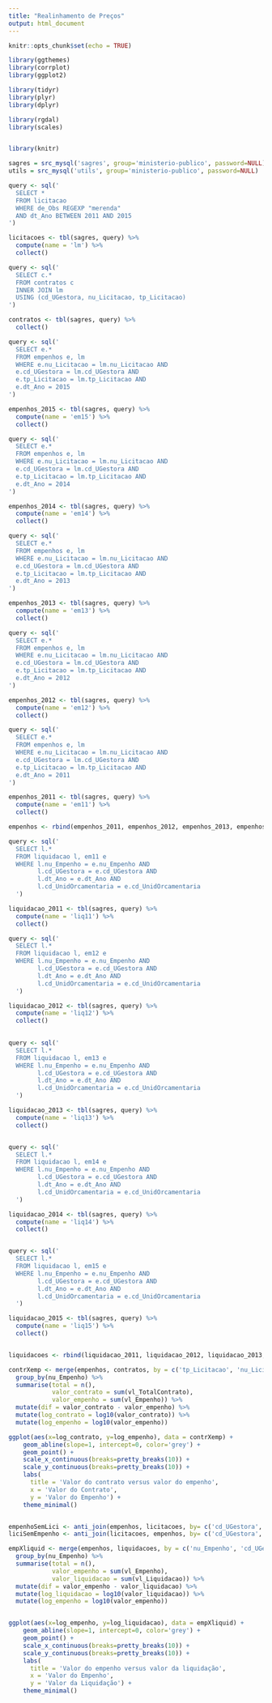 ```yaml
---
title: "Realinhamento de Preços"
output: html_document
---
```


```r
knitr::opts_chunk$set(echo = TRUE)
```

```r
library(ggthemes)
library(corrplot)
library(ggplot2)

library(tidyr)
library(plyr)
library(dplyr)

library(rgdal)
library(scales)


library(knitr)
```


```r

sagres = src_mysql('sagres', group='ministerio-publico', password=NULL)
utils = src_mysql('utils', group='ministerio-publico', password=NULL)

query <- sql('
  SELECT *
  FROM licitacao
  WHERE de_Obs REGEXP "merenda"
  AND dt_Ano BETWEEN 2011 AND 2015
')

licitacoes <- tbl(sagres, query) %>%
  compute(name = 'lm') %>%
  collect()

query <- sql('
  SELECT c.*
  FROM contratos c
  INNER JOIN lm
  USING (cd_UGestora, nu_Licitacao, tp_Licitacao)
')

contratos <- tbl(sagres, query) %>%
  collect()

query <- sql('
  SELECT e.*
  FROM empenhos e, lm
  WHERE e.nu_Licitacao = lm.nu_Licitacao AND
  e.cd_UGestora = lm.cd_UGestora AND
  e.tp_Licitacao = lm.tp_Licitacao AND 
  e.dt_Ano = 2015
')

empenhos_2015 <- tbl(sagres, query) %>%
  compute(name = 'em15') %>%
  collect()

query <- sql('
  SELECT e.*
  FROM empenhos e, lm
  WHERE e.nu_Licitacao = lm.nu_Licitacao AND
  e.cd_UGestora = lm.cd_UGestora AND
  e.tp_Licitacao = lm.tp_Licitacao AND 
  e.dt_Ano = 2014
')

empenhos_2014 <- tbl(sagres, query) %>%
  compute(name = 'em14') %>%
  collect()

query <- sql('
  SELECT e.*
  FROM empenhos e, lm
  WHERE e.nu_Licitacao = lm.nu_Licitacao AND
  e.cd_UGestora = lm.cd_UGestora AND
  e.tp_Licitacao = lm.tp_Licitacao AND 
  e.dt_Ano = 2013
')

empenhos_2013 <- tbl(sagres, query) %>%
  compute(name = 'em13') %>%
  collect()

query <- sql('
  SELECT e.*
  FROM empenhos e, lm
  WHERE e.nu_Licitacao = lm.nu_Licitacao AND
  e.cd_UGestora = lm.cd_UGestora AND
  e.tp_Licitacao = lm.tp_Licitacao AND 
  e.dt_Ano = 2012
')

empenhos_2012 <- tbl(sagres, query) %>%
  compute(name = 'em12') %>%
  collect()

query <- sql('
  SELECT e.*
  FROM empenhos e, lm
  WHERE e.nu_Licitacao = lm.nu_Licitacao AND
  e.cd_UGestora = lm.cd_UGestora AND
  e.tp_Licitacao = lm.tp_Licitacao AND 
  e.dt_Ano = 2011
')

empenhos_2011 <- tbl(sagres, query) %>%
  compute(name = 'em11') %>%
  collect()

empenhos <- rbind(empenhos_2011, empenhos_2012, empenhos_2013, empenhos_2014, empenhos_2015)

query <- sql('
  SELECT l.*
  FROM liquidacao l, em11 e
  WHERE l.nu_Empenho = e.nu_Empenho AND
        l.cd_UGestora = e.cd_UGestora AND
        l.dt_Ano = e.dt_Ano AND
        l.cd_UnidOrcamentaria = e.cd_UnidOrcamentaria
  ')

liquidacao_2011 <- tbl(sagres, query) %>%
  compute(name = 'liq11') %>%
  collect()

query <- sql('
  SELECT l.*
  FROM liquidacao l, em12 e
  WHERE l.nu_Empenho = e.nu_Empenho AND
        l.cd_UGestora = e.cd_UGestora AND
        l.dt_Ano = e.dt_Ano AND
        l.cd_UnidOrcamentaria = e.cd_UnidOrcamentaria
  ')

liquidacao_2012 <- tbl(sagres, query) %>%
  compute(name = 'liq12') %>%
  collect()

  
query <- sql('
  SELECT l.*
  FROM liquidacao l, em13 e
  WHERE l.nu_Empenho = e.nu_Empenho AND
        l.cd_UGestora = e.cd_UGestora AND
        l.dt_Ano = e.dt_Ano AND
        l.cd_UnidOrcamentaria = e.cd_UnidOrcamentaria
  ')

liquidacao_2013 <- tbl(sagres, query) %>%
  compute(name = 'liq13') %>%
  collect()


query <- sql('
  SELECT l.*
  FROM liquidacao l, em14 e
  WHERE l.nu_Empenho = e.nu_Empenho AND
        l.cd_UGestora = e.cd_UGestora AND
        l.dt_Ano = e.dt_Ano AND
        l.cd_UnidOrcamentaria = e.cd_UnidOrcamentaria
  ')

liquidacao_2014 <- tbl(sagres, query) %>%
  compute(name = 'liq14') %>%
  collect()


query <- sql('
  SELECT l.*
  FROM liquidacao l, em15 e
  WHERE l.nu_Empenho = e.nu_Empenho AND
        l.cd_UGestora = e.cd_UGestora AND
        l.dt_Ano = e.dt_Ano AND
        l.cd_UnidOrcamentaria = e.cd_UnidOrcamentaria
  ')

liquidacao_2015 <- tbl(sagres, query) %>%
  compute(name = 'liq15') %>%
  collect()


liquidacoes <- rbind(liquidacao_2011, liquidacao_2012, liquidacao_2013, liquidacao_2014, liquidacao_2015)
```

```r
contrXemp <- merge(empenhos, contratos, by = c('tp_Licitacao', 'nu_Licitacao', 'cd_UGestora')) %>%
  group_by(nu_Empenho) %>%
  summarise(total = n(),
            valor_contrato = sum(vl_TotalContrato),
            valor_empenho = sum(vl_Empenho)) %>%
  mutate(dif = valor_contrato - valor_empenho) %>%
  mutate(log_contrato = log10(valor_contrato)) %>%
  mutate(log_empenho = log10(valor_empenho))

ggplot(aes(x=log_contrato, y=log_empenho), data = contrXemp) +
    geom_abline(slope=1, intercept=0, color='grey') +
    geom_point() +
    scale_x_continuous(breaks=pretty_breaks(10)) +
    scale_y_continuous(breaks=pretty_breaks(10)) +
    labs(
      title = 'Valor do contrato versus valor do empenho',
      x = 'Valor do Contrato',
      y = 'Valor do Empenho') +
    theme_minimal()


empenhoSemLici <- anti_join(empenhos, licitacoes, by= c('cd_UGestora', 'nu_Licitacao', 'tp_Licitacao'))
liciSemEmpenho <- anti_join(licitacoes, empenhos, by= c('cd_UGestora', 'nu_Licitacao', 'tp_Licitacao'))


```

```r

empXliquid <- merge(empenhos, liquidacoes, by = c('nu_Empenho', 'cd_UGestora', 'dt_Ano', 'cd_UnidOrcamentaria')) %>%
  group_by(nu_Empenho) %>%
  summarise(total = n(),
            valor_empenho = sum(vl_Empenho),
            valor_liquidacao = sum(vl_Liquidacao)) %>%
  mutate(dif = valor_empenho - valor_liquidacao) %>%
  mutate(log_liquidacao = log10(valor_liquidacao)) %>%
  mutate(log_empenho = log10(valor_empenho))


ggplot(aes(x=log_empenho, y=log_liquidacao), data = empXliquid) +
    geom_abline(slope=1, intercept=0, color='grey') +
    geom_point() +
    scale_x_continuous(breaks=pretty_breaks(10)) +
    scale_y_continuous(breaks=pretty_breaks(10)) +
    labs(
      title = 'Valor do empenho versus valor da liquidação',
      x = 'Valor do Empenho',
      y = 'Valor da Liquidação') +
    theme_minimal()
```

